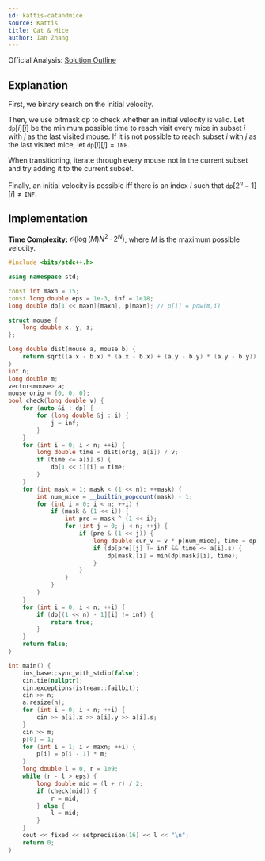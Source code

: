 ```yaml
---
id: kattis-catandmice
source: Kattis
title: Cat & Mice
author: Ian Zhang
---
```

Official Analysis:
[Solution Outline](https://cs.baylor.edu/~hamerly/icpc/qualifier_2017/naq17_slides.pdf#page=54)

## Explanation

First, we binary search on the initial velocity.

Then, we use bitmask dp to check whether an initial velocity is valid. Let $\texttt{dp}[i][j]$ be
the minimum possible time to reach visit every mice in subset $i$ with $j$ as the last visited mouse.
If it is not possible to reach subset $i$ with $j$ as the last visited mice, let $\texttt{dp}[i][j] = \texttt{INF}$.

When transitioning, iterate through every mouse not in the current subset and try adding it to the current subset.

Finally, an initial velocity is possible iff there is an index $i$ such that $\texttt{dp}[2^{n}-1][i] \neq{\texttt{INF}}$.

## Implementation

**Time Complexity:** $\mathcal{O}(\log(M)N^2\cdot2^N)$, where $M$ is the maximum possible velocity.

<LanguageSection>

<CPPSection>

```cpp
#include <bits/stdc++.h>

using namespace std;

const int maxn = 15;
const long double eps = 1e-3, inf = 1e18;
long double dp[1 << maxn][maxn], p[maxn]; // p[i] = pow(m,i)

struct mouse {
	long double x, y, s;
};

long double dist(mouse a, mouse b) {
	return sqrt((a.x - b.x) * (a.x - b.x) + (a.y - b.y) * (a.y - b.y));
}
int n;
long double m;
vector<mouse> a;
mouse orig = {0, 0, 0};
bool check(long double v) {
	for (auto &i : dp) {
		for (long double &j : i) {
			j = inf;
		}
	}
	for (int i = 0; i < n; ++i) {
		long double time = dist(orig, a[i]) / v;
		if (time <= a[i].s) {
			dp[1 << i][i] = time;
		}
	}
	for (int mask = 1; mask < (1 << n); ++mask) {
		int num_mice = __builtin_popcount(mask) - 1;
		for (int i = 0; i < n; ++i) {
			if (mask & (1 << i)) {
				int pre = mask ^ (1 << i);
				for (int j = 0; j < n; ++j) {
					if (pre & (1 << j)) {
						long double cur_v = v * p[num_mice], time = dp[pre][j] + dist(a[j], a[i]) / cur_v;
						if (dp[pre][j] != inf && time <= a[i].s) {
							dp[mask][i] = min(dp[mask][i], time);
						}
					}
				}
			}
		}
	}
	for (int i = 0; i < n; ++i) {
		if (dp[(1 << n) - 1][i] != inf) {
			return true;
		}
	}
	return false;
}

int main() {
	ios_base::sync_with_stdio(false);
	cin.tie(nullptr);
	cin.exceptions(istream::failbit);
	cin >> n;
	a.resize(n);
	for (int i = 0; i < n; ++i) {
		cin >> a[i].x >> a[i].y >> a[i].s;
	}
	cin >> m;
	p[0] = 1;
	for (int i = 1; i < maxn; ++i) {
		p[i] = p[i - 1] * m;
	}
	long double l = 0, r = 1e9;
	while (r - l > eps) {
		long double mid = (l + r) / 2;
		if (check(mid)) {
			r = mid;
		} else {
			l = mid;
		}
	}
	cout << fixed << setprecision(16) << l << "\n";
	return 0;
}


```

</CPPSection>

</LanguageSection>

